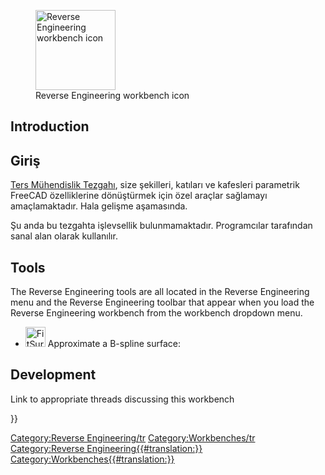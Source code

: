 <languages/>

{{Docnav
|[[Points_Workbench|Points Workbench]]
|[[Robot_Workbench|Robot Workbench]]
|IconL=Workbench_Points.svg
|IconR=Workbench_Robot.svg
}}

[[Image:Workbench_Reverse_Engineering.svg|thumb|128px|Reverse Engineering workbench icon]]

== Introduction == 

<div class="mw-translate-fuzzy">
== Giriş == 
[[Reverse Engineering Workbench/tr|Ters Mühendislik Tezgahı]], size şekilleri, katıları ve kafesleri parametrik FreeCAD özelliklerine dönüştürmek için özel araçlar sağlamayı amaçlamaktadır. Hala gelişme aşamasında.
</div>

Şu anda bu tezgahta işlevsellik bulunmamaktadır. Programcılar tarafından sanal alan olarak kullanılır.

== Tools ==

The Reverse Engineering tools are all located in the Reverse Engineering menu and the Reverse Engineering toolbar that appear when you load the Reverse Engineering workbench from the workbench dropdown menu.

* [[Image:FitSurface.svg|32px]] Approximate a B-spline surface: 

== Development ==

Link to appropriate threads discussing this workbench


<div class="mw-translate-fuzzy">
{{Userdocnavi/tr}}
[[Category:Reverse Engineering/tr]]
[[Category:Workbenches/tr]]
</div>

{{Userdocnavi{{#translation:}}}}
[[Category:Reverse Engineering{{#translation:}}]]
[[Category:Workbenches{{#translation:}}]]